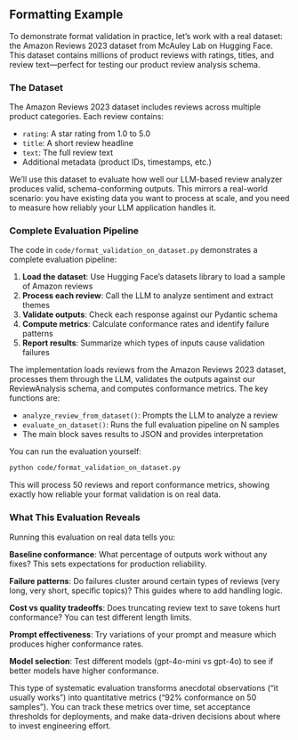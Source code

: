 ## Formatting Example

To demonstrate format validation in practice, let's work with a real dataset: the Amazon Reviews 2023 dataset from McAuley Lab on Hugging Face. This dataset contains millions of product reviews with ratings, titles, and review text—perfect for testing our product review analysis schema.

### The Dataset

The Amazon Reviews 2023 dataset includes reviews across multiple product categories. Each review contains:

- `rating`: A star rating from 1.0 to 5.0
- `title`: A short review headline
- `text`: The full review text
- Additional metadata (product IDs, timestamps, etc.)

We'll use this dataset to evaluate how well our LLM-based review analyzer produces valid, schema-conforming outputs. This mirrors a real-world scenario: you have existing data you want to process at scale, and you need to measure how reliably your LLM application handles it.

### Complete Evaluation Pipeline

The code in `code/format_validation_on_dataset.py` demonstrates a complete evaluation pipeline:

1. **Load the dataset**: Use Hugging Face's datasets library to load a sample of Amazon reviews
2. **Process each review**: Call the LLM to analyze sentiment and extract themes
3. **Validate outputs**: Check each response against our Pydantic schema
4. **Compute metrics**: Calculate conformance rates and identify failure patterns
5. **Report results**: Summarize which types of inputs cause validation failures

The implementation loads reviews from the Amazon Reviews 2023 dataset, processes them through the LLM, validates the outputs against our ReviewAnalysis schema, and computes conformance metrics. The key functions are:

- `analyze_review_from_dataset()`: Prompts the LLM to analyze a review
- `evaluate_on_dataset()`: Runs the full evaluation pipeline on N samples
- The main block saves results to JSON and provides interpretation

You can run the evaluation yourself:

```bash
python code/format_validation_on_dataset.py
```

This will process 50 reviews and report conformance metrics, showing exactly how reliable your format validation is on real data.

### What This Evaluation Reveals

Running this evaluation on real data tells you:

**Baseline conformance**: What percentage of outputs work without any fixes? This sets expectations for production reliability.

**Failure patterns**: Do failures cluster around certain types of reviews (very long, very short, specific topics)? This guides where to add handling logic.

**Cost vs quality tradeoffs**: Does truncating review text to save tokens hurt conformance? You can test different length limits.

**Prompt effectiveness**: Try variations of your prompt and measure which produces higher conformance rates.

**Model selection**: Test different models (gpt-4o-mini vs gpt-4o) to see if better models have higher conformance.

This type of systematic evaluation transforms anecdotal observations ("it usually works") into quantitative metrics ("92% conformance on 50 samples"). You can track these metrics over time, set acceptance thresholds for deployments, and make data-driven decisions about where to invest engineering effort.
